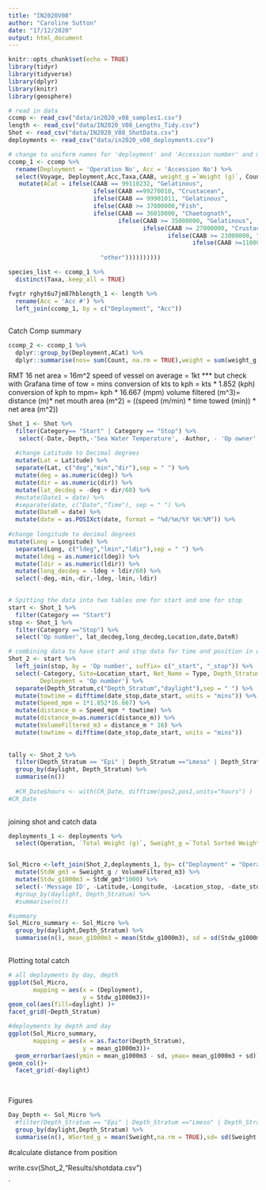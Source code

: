 ```yaml
---
title: "IN2020V08"
author: "Caroline Sutton"
date: "17/12/2020"
output: html_document
---
```


```r
knitr::opts_chunk$set(echo = TRUE)
library(tidyr)
library(tidyverse)
library(dplyr)
library(knitr)
library(geosphere)

# read in data
ccomp <- read_csv("data/in2020_v08_samples1.csv")
length <- read_csv("data/IN2020_V08_Lengths_Tidy.csv")
Shot <- read_csv("data/IN2020_V08_ShotData.csv")
deployments <- read_csv("data/in2020_v08_deployments.csv")

```

```r

# change to uniform names for 'deployment' and 'Accession number' and match species names in length data
ccomp_1 <- ccomp %>% 
  rename(Deployment = 'Operation No', Acc = 'Accession No') %>% 
  select(Voyage, Deployment,Acc,Taxa,CAAB, weight_g =`Weight (g)`, Count) %>% 
   mutate(ACat = ifelse(CAAB == 99110232, "Gelatinous",
                        ifelse(CAAB ==99270010, "Crustacean",
                        ifelse(CAAB == 99901011, "Gelatinous",
                        ifelse(CAAB >= 37000000,"Fish",
                        ifelse(CAAB == 36010000, "Chaetognath",
                               ifelse(CAAB >= 35000000, "Gelatinous",
                                      ifelse(CAAB >= 27000000, "Crustacean",
                                             ifelse(CAAB >= 23000000, "mollusc",
                                                    ifelse(CAAB >=11000000, "Gelatinous",
                                                           
                          "other"))))))))))

species_list <- ccomp_1 %>% 
  distinct(Taxa,.keep_all = TRUE)

fvgtr rghyt6u7jm87hblength_1 <- length %>% 
  rename(Acc = 'Acc #') %>% 
  left_join(ccomp_1, by = c("Deployment", "Acc"))
  


```
Catch Comp summary
```r
ccomp_2 <- ccomp_1 %>% 
  dplyr::group_by(Deployment,ACat) %>% 
  dplyr::summarise(nos= sum(Count, na.rm = TRUE),weight = sum(weight_g, na.rm = TRUE))
```

RMT 16 net area = 16m^2
speed of vessel on average  = 1kt *** but check with Grafana
time of tow = mins
conversion of kts to kph = kts * 1.852 (kph)
conversion of kph to mpm= kph * 16.667 (mpm)
volume filtered (m^3)= distance (m)* net mouth area (m^2) = ((speed (m/min) * time towed (min)) * net area (m^2))
```r
Shot_1 <- Shot %>% 
  filter(Category== "Start" | Category == "Stop") %>% 
   select(-Date,-Depth,-'Sea Water Temperature', -Author, - 'Op owner', date = 'Real Date')%>%
  
  #change Latitude to Decimal degrees
  mutate(Lat = Latitude) %>% 
  separate(Lat, c("deg","min","dir"),sep = " ") %>% 
  mutate(deg = as.numeric(deg)) %>% 
  mutate(dir = as.numeric(dir)) %>% 
  mutate(lat_decdeg = -deg + dir/60) %>% 
  #mutate(Date1 = date) %>% 
  #separate(date, c("Date","Time"), sep = " ") %>% 
  mutate(DateR = date) %>% 
  mutate(date = as.POSIXct(date, format = "%d/%m/%Y %H:%M")) %>% 
  
#change longitude to decimal degrees
mutate(Long = Longitude) %>% 
  separate(Long, c("ldeg","lmin","ldir"),sep = " ") %>% 
  mutate(ldeg = as.numeric(ldeg)) %>% 
  mutate(ldir = as.numeric(ldir)) %>% 
  mutate(long_decdeg = -ldeg + ldir/60) %>% 
  select(-deg,-min,-dir,-ldeg,-lmin,-ldir)
 

# Spitting the data into two tables one for start and one for stop
start <- Shot_1 %>% 
  filter(Category == "Start")
stop <- Shot_1 %>% 
  filter(Category =="Stop") %>% 
  select('Op number', lat_decdeg,long_decdeg,Location,date,DateR) 

# combining data to have start and stop data for time and position in one row. To calculate distance and time differences
Shot_2 <- start %>%
  left_join(stop, by = 'Op number', suffix= c("_start", "_stop")) %>%
  select(-Category, Site=Location_start, Net_Name = Type, Depth_Stratum = Subject,
         Deployment = 'Op number') %>% 
  separate(Depth_Stratum,c("Depth_Stratum","daylight"),sep = " ") %>% 
  mutate(towtime = difftime(date_stop,date_start, units = "mins")) %>% 
  mutate(Speed_mpm = 1*1.852*16.667) %>% 
  mutate(distance_m = Speed_mpm * towtime) %>%
  mutate(distance_m=as.numeric(distance_m)) %>% 
  mutate(VolumeFiltered_m3 = distance_m * 16) %>% 
  mutate(towtime = difftime(date_stop,date_start, units = "mins")) 
 
  
tally <- Shot_2 %>% 
  filter(Depth_Stratum == "Epi" | Depth_Stratum =="Lmeso" | Depth_Stratum == "Meso") %>% 
  group_by(daylight, Depth_Stratum) %>% 
  summarise(n())
  
  #CR_Date$hours <- with(CR_Date, difftime(pos2,pos1,units="hours") )
#CR_Date
  
```


joining shot and catch data
```r
deployments_1 <- deployments %>% 
  select(Operation, `Total Weight (g)`, Sweight_g =`Total Sorted Weight (g)`)


Sol_Micro <-left_join(Shot_2,deployments_1, by= c("Deployment" = "Operation")) %>% 
  mutate(StdW_gm3 = Sweight_g / VolumeFiltered_m3) %>% 
  mutate(Stdw_g1000m3 = StdW_gm3*1000) %>%
  select(-'Message ID', -Latitude,-Longitude, -Location_stop, -date_stop) %>%   filter(Depth_Stratum == "Epi" | Depth_Stratum =="Lmeso" | Depth_Stratum == "Meso") 
  #group_by(daylight, Depth_Stratum) %>% 
  #summarise(n())

#summary
Sol_Micro_summary <- Sol_Micro %>% 
  group_by(daylight,Depth_Stratum) %>% 
  summarise(n(), mean_g1000m3 = mean(Stdw_g1000m3), sd = sd(Stdw_g1000m3))
  
```
Plotting total catch
```r
# all deployments by day, depth
ggplot(Sol_Micro,
       mapping = aes(x = (Deployment), 
                     y = Stdw_g1000m3))+
geom_col(aes(fill=daylight) )+
facet_grid(~Depth_Stratum)

#deployments by depth and day
ggplot(Sol_Micro_summary,
       mapping = aes(x = as.factor(Depth_Stratum), 
                     y = mean_g1000m3))+
  geom_errorbar(aes(ymin = mean_g1000m3 - sd, ymax= mean_g1000m3 + sd)) +
geom_col()+
  facet_grid(~daylight)
                
  
```
Figures
```r

Day_Depth <- Sol_Micro %>% 
  #filter(Depth_Stratum == "Epi" | Depth_Stratum =="Lmeso" | Depth_Stratum == "Meso") 
  group_by(daylight,Depth_Stratum) %>% 
  summarise(n(), WSorted_g = mean(Sweight,na.rm = TRUE),sd= sd(Sweight, na.rm = TRUE))
```

                                   
                                  
 

  #calculate distance from position

write.csv(Shot_2,"Results/shotdata.csv")
 
`


    

